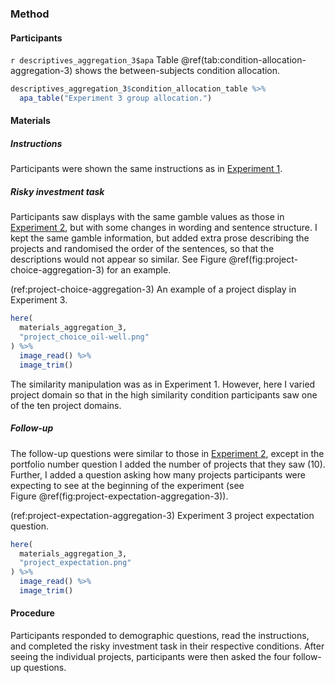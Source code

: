 ### Method

#### Participants

`r descriptives_aggregation_3$apa` Table \@ref(tab:condition-allocation-aggregation-3)
shows the between-subjects condition allocation.

```r
descriptives_aggregation_3$condition_allocation_table %>%
  apa_table("Experiment 3 group allocation.")
```

#### Materials

##### Instructions

Participants were shown the same instructions as in
[Experiment 1](#instructions-materials-aggregation-1).

##### Risky investment task {#task-aggregation-3}

Participants saw displays with the same gamble values as those in
[Experiment 2](#task-aggregation-2), but with some changes in wording and
sentence structure. I kept the same gamble information, but added extra prose
describing the projects and randomised the order of the sentences, so that the
descriptions would not appear so similar. See
Figure \@ref(fig:project-choice-aggregation-3) for an example.

(ref:project-choice-aggregation-3) An example of a project display in Experiment 3.

```r
here(
  materials_aggregation_3,
  "project_choice_oil-well.png"
) %>%
  image_read() %>%
  image_trim()
```

The similarity manipulation was as in Experiment 1. However, here I varied
project domain so that in the high similarity condition participants saw one of
the ten project domains.

##### Follow-up {#follow-up-aggregation-3}

The follow-up questions were similar to those in
[Experiment 2](#follow-up-aggregation-2), except in the portfolio number
question I added the number of projects that they saw (10). Further, I added a
question asking how many projects participants were expecting to see at the
beginning of the experiment (see
Figure \@ref(fig:project-expectation-aggregation-3)).

(ref:project-expectation-aggregation-3) Experiment 3 project expectation question.

```r
here(
  materials_aggregation_3,
  "project_expectation.png"
) %>%
  image_read() %>%
  image_trim()
```

#### Procedure

Participants responded to demographic questions, read the instructions, and
completed the risky investment task in their respective conditions. After seeing
the individual projects, participants were then asked the four follow-up
questions.
